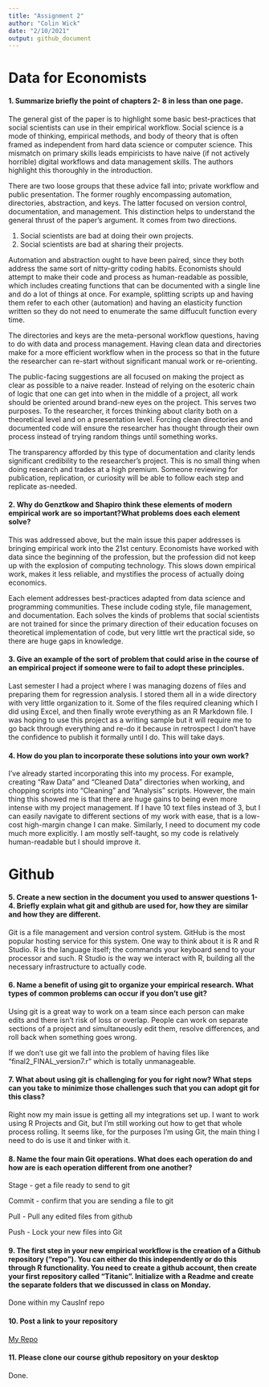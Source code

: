 ```yaml
---
title: "Assignment 2"
author: "Colin Wick"
date: "2/10/2021"
output: github_document
---
```


# Data for Economists

#### 1. Summarize briefly the point of chapters 2- 8 in less than one page.

The general gist of the paper is to highlight some basic best-practices that social scientists can use in their empirical workflow. Social science is a mode of thinking, empirical methods, and body of theory that is often framed as independent from hard data science or computer science. This mismatch on primary skills leads empiricists to have naive (if not actively horrible) digital workflows and data management skills. The authors highlight this thoroughly in the introduction.

There are two loose groups that these advice fall into; private workflow and public presentation. The former roughly encompassing automation, directories, abstraction, and keys. The latter focused on version control, documentation, and management. This distinction helps to understand the general thrust of the paper's argument. It comes from two directions.

1. Social scientists are bad at doing their own projects. 
2. Social scientists are bad at sharing their projects.

Automation and abstraction ought to have been paired, since they both address the same sort of nitty-gritty coding habits. Economists should attempt to make their code and process as human-readable as possible, which includes creating functions that can be documented with a single line and do a lot of things at once. For example, splitting scripts up and having them refer to each other (automation) and having an elasticity function written so they do not need to enumerate the same diffucult function every time.

The directories and keys are the meta-personal workflow questions, having to do with data and process management. Having clean data and directories make for a more efficient workflow when in the process so that in the future the researcher can re-start without significant manual work or re-orienting.

The public-facing suggestions are all focused on making the project as clear as possible to a naive reader. Instead of relying on the esoteric chain of logic that one can get into when in the middle of a project, all work should be oriented around brand-new eyes on the project. This serves two purposes. To the researcher, it forces thinking about clarity both on a theoretical level and on a presentation level. Forcing clean directories and documented code will ensure the researcher has thought through their own process instead of trying random things until something works. 

The transparency afforded by this type of documentation and clarity lends significant credibility to the researcher's project. This is no small thing when doing research and trades at a high premium. Someone reviewing for publication, replication, or curiosity will be able to follow each step and replicate as-needed.

#### 2. Why do Genztkow and Shapiro think these elements of modern empirical work are so important?What problems does each element solve?

This was addressed above, but the main issue this paper addresses is bringing empirical work into the 21st century. Economists have worked with data since the beginning of the profession, but the profession did not keep up with the explosion of computing technology. This slows down empirical work, makes it less reliable, and mystifies the process of actually doing economics. 

Each element addresses best-practices adapted from data science and programming communities. These include coding style, file management, and documentation. Each solves the kinds of problems that social scientists are not trained for since the primary direction of their education focuses on theoretical implementation of code, but very little wrt the practical side, so there are huge gaps in knowledge.

#### 3. Give an example of the sort of problem that could arise in the course of an empirical project if someone were to fail to adopt these principles.

Last semester I had a project where I was managing dozens of files and preparing them for regression analysis. I stored them all in a wide directory with very little organization to it. Some of the files required cleaning which I did using Excel, and then finally wrote everything as an R Markdown file. I was hoping to use this project as a writing sample but it will require me to go back through everything and re-do it because in retrospect I don't have the confidence to publish it formally until I do. This will take days.

#### 4. How do you plan to incorporate these solutions into your own work?

I've already started incorporating this into my process. For example, creating "Raw Data" and "Cleaned Data" directories when working, and chopping scripts into "Cleaning" and "Analysis" scripts. However, the main thing this showed me is that there are huge gains to being even more intense with my project management. If I have 10 text files instead of 3, but I can easily navigate to different sections of my work with ease, that is a low-cost high-margin change I can make. Similarly, I need to document my code much more explicitly. I am mostly self-taught, so my code is relatively human-readable but I should improve it.

# Github

#### 5. Create a new section in the document you used to answer questions 1-4. Briefly explain what git and github are used for, how they are similar and how they are different.

Git is a file management and version control system. GitHub is the most popular hosting service for this system. One way to think about it is R and R Studio. R is the language itself; the commands your keyboard send to your processor and such. R Studio is the way we interact with R, building all the necessary infrastructure to actually code.

#### 6. Name a benefit of using git to organize your empirical research. What types of common problems can occur if you don’t use git?

Using git is a great way to work on a team since each person can make edits and there isn't risk of loss or overlap. People can work on separate sections of a project and simultaneously edit them, resolve differences, and roll back when something goes wrong.

If we don't use git we fall into the problem of having files like "final2_FINAL_version7.r" which is totally unmanageable.

#### 7. What about using git is challenging for you for right now? What steps can you take to minimize those challenges such that you can adopt git for this class?

Right now my main issue is getting all my integrations set up. I want to work using R Projects and Git, but I'm still working out how to get that whole process rolling. It seems like, for the purposes I'm using Git, the main thing I need to do is use it and tinker with it.

#### 8. Name the four main Git operations. What does each operation do and how are is each operation different from one another? 

Stage - get a file ready to send to git

Commit - confirm that you are sending a file to git

Pull - Pull any edited files from github

Push - Lock your new files into Git

#### 9. The first step in your new empirical workflow is the creation of a Github repository (“repo”). You can either do this independently or do this through R functionality.  You need to create a github account, then create your first repository called “Titanic”. Initialize with a Readme and create the separate folders that we discussed in class on Monday.

Done within my CausInf repo

#### 10. Post a link to your repository

[My Repo](https://github.com/ColinWick/CausInf)

#### 11. Please clone our course github repository on your desktop

Done.